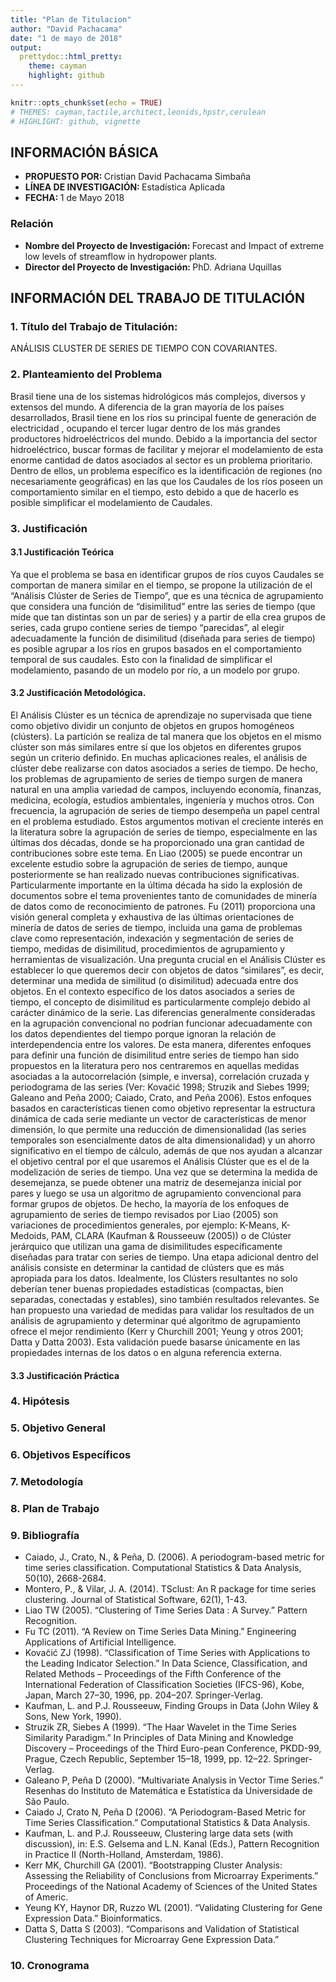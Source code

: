 ```yaml
---
title: "Plan de Titulacion"
author: "David Pachacama"
date: "1 de mayo de 2018"
output:
  prettydoc::html_pretty:
    theme: cayman
    highlight: github
---
```


```r
knitr::opts_chunk$set(echo = TRUE)
# THEMES: cayman,tactile,architect,leonids,hpstr,cerulean
# HIGHLIGHT: github, vignette
```

## INFORMACIÓN BÁSICA

- **PROPUESTO POR: ** Cristian David Pachacama Simbaña
- **LÍNEA DE INVESTIGACIÓN: ** Estadística Aplicada
- **FECHA: ** 1 de Mayo 2018

### Relación

- **Nombre del Proyecto de Investigación: ** Forecast and Impact of extreme low levels of streamflow in hydropower plants.
- **Director del Proyecto de Investigación: ** PhD. Adriana Uquillas


## INFORMACIÓN DEL TRABAJO DE TITULACIÓN

### 1. Título del Trabajo de Titulación: 

ANÁLISIS CLUSTER DE SERIES DE TIEMPO CON COVARIANTES.

### 2. Planteamiento del Problema

Brasil tiene una de los sistemas hidrológicos más complejos, diversos y extensos del mundo. A diferencia de la gran mayoría de los países desarrollados, Brasil tiene en los ríos su principal fuente de generación de electricidad , ocupando el tercer lugar dentro de los más grandes productores hidroeléctricos del mundo. Debido a la importancia del sector hidroeléctrico, buscar formas de facilitar y mejorar el modelamiento de esta enorme cantidad de datos asociados al sector es un problema prioritario. Dentro de ellos, un problema específico es la identificación de regiones (no necesariamente geográficas) en las que los Caudales de los ríos poseen un comportamiento similar en el tiempo, esto debido a que de hacerlo es posible simplificar el modelamiento de Caudales.

### 3. Justificación

#### 3.1  Justificación Teórica 
Ya que el problema se basa en identificar grupos de ríos cuyos Caudales se comportan de manera similar en el tiempo, se propone la utilización de el “Análisis Clúster de Series de Tiempo”, que es una técnica de agrupamiento que considera una función de “disimilitud” entre las series de tiempo (que mide que tan distintas son un par de series) y a partir de ella crea grupos de series, cada grupo contiene series de tiempo “parecidas”, al elegir adecuadamente la función de disimilitud (diseñada para series de tiempo) es posible agrupar a los ríos en grupos basados en el comportamiento temporal de sus caudales. Esto con la finalidad de simplificar el modelamiento, pasando de un modelo por río, a un modelo por grupo.

#### 3.2  Justificación Metodológica. 

El Análisis Clúster es un técnica de aprendizaje no supervisada que tiene como objetivo dividir un conjunto de objetos en grupos homogéneos (clústers). La partición se realiza de tal manera que los objetos en el mismo clúster son más similares entre sí que los objetos en diferentes grupos según un criterio definido. En muchas aplicaciones reales, el análisis de clúster debe realizarse con datos asociados a  series de tiempo. De hecho, los problemas de agrupamiento de series de tiempo surgen de manera natural en una amplia variedad de campos, incluyendo economía, finanzas, medicina, ecología, estudios ambientales, ingeniería y muchos otros. 
Con frecuencia, la agrupación de series de tiempo desempeña un papel central en el problema estudiado. Estos argumentos motivan el creciente interés en la literatura sobre la agrupación de series de tiempo, especialmente en las últimas dos décadas, donde se ha proporcionado una gran cantidad de contribuciones sobre este tema. En Liao (2005) se puede encontrar un excelente estudio sobre la agrupación de series de tiempo, aunque posteriormente se han realizado nuevas contribuciones significativas. Particularmente importante en la última década ha sido la explosión de documentos sobre el tema provenientes tanto de comunidades de minería de datos como de reconocimiento de patrones. Fu (2011) proporciona una visión general completa y exhaustiva de las últimas orientaciones de minería de datos de series de tiempo, incluida una gama de problemas clave como representación, indexación y segmentación de series de tiempo, medidas de disimilitud, procedimientos de agrupamiento y herramientas de visualización.
Una pregunta crucial en el Análisis Clúster es establecer lo que queremos decir con objetos de datos "similares", es decir, determinar una medida de similitud (o disimilitud) adecuada entre dos objetos. En el contexto específico de los datos asociados a series de tiempo, el concepto de disimilitud es particularmente complejo debido al carácter dinámico de la serie. Las diferencias generalmente consideradas en la agrupación convencional no podrían funcionar adecuadamente con los datos dependientes del tiempo porque ignoran la relación de interdependencia entre los valores. 
De esta manera, diferentes enfoques para definir una función de disimilitud entre series de tiempo han sido propuestos en la literatura pero nos centraremos en aquellas medidas asociadas a la autocorrelación (simple, e inversa), correlación cruzada y periodograma de las series (Ver: Kovac̃ić 1998; Struzik and Siebes 1999; Galeano and Peña 2000; Caiado, Crato, and Peña 2006). Estos enfoques basados en características tienen como objetivo representar la estructura dinámica de cada serie mediante un vector de características de menor dimensión, lo que permite una reducción de dimensionalidad (las series temporales son esencialmente datos de alta dimensionalidad) y un ahorro significativo en el tiempo de cálculo, además de que nos ayudan a alcanzar el objetivo central por el que usaremos el Análisis Clúster que es el de la modelización de series de tiempo.
Una vez que se determina la medida de desemejanza, se puede obtener una matriz de desemejanza inicial por pares y luego se usa un algoritmo de agrupamiento convencional para formar grupos de objetos. De hecho, la mayoría de los enfoques de agrupamiento de series de tiempo revisados por Liao (2005) son variaciones de procedimientos generales, por ejemplo: K-Means, K-Medoids, PAM, CLARA (Kaufman & Rousseeuw (2005)) o de Clúster jerárquico que utilizan una gama de disimilitudes específicamente diseñadas para tratar con series de tiempo. 
Una etapa adicional dentro del análisis consiste en determinar la cantidad de clústers que es más apropiada para los datos. Idealmente, los Clústers resultantes no solo deberían tener buenas propiedades estadísticas (compactas, bien separadas, conectadas y estables), sino también resultados relevantes. Se han propuesto una variedad de medidas para validar los resultados de un análisis de agrupamiento y determinar qué algoritmo de agrupamiento ofrece el mejor rendimiento  (Kerr y Churchill 2001; Yeung y otros 2001; Datta y Datta 2003). Esta validación puede basarse únicamente en las propiedades internas de los datos o en alguna referencia externa.

#### 3.3 Justificación Práctica 


### 4. Hipótesis



### 5. Objetivo General


### 6. Objetivos Específicos


### 7. Metodología 



### 8. Plan de Trabajo 



### 9. Bibliografía

- Caiado, J., Crato, N., & Peña, D. (2006). A periodogram-based metric for time series classification. Computational Statistics & Data Analysis, 50(10), 2668-2684.
- Montero, P., & Vilar, J. A. (2014). TSclust: An R package for time series clustering. Journal of Statistical Software, 62(1), 1-43.
- Liao TW (2005). “Clustering of Time Series Data : A Survey.” Pattern Recognition.
- Fu TC (2011). “A Review on Time Series Data Mining.” Engineering Applications of Artificial Intelligence.
- Kovac̃ić ZJ (1998). “Classification of Time Series with Applications to the Leading Indicator Selection.” In Data Science, Classification, and Related Methods – Proceedings of the Fifth Conference of the International Federation of Classification Societies (IFCS-96), Kobe, Japan, March 27–30, 1996, pp. 204–207. Springer-Verlag.
- Kaufman, L. and P.J. Rousseeuw, Finding Groups in Data (John Wiley & Sons, New York, 1990).
- Struzik ZR, Siebes A (1999). “The Haar Wavelet in the Time Series Similarity Paradigm.” In Principles of Data Mining and Knowledge Discovery – Proceedings of the Third Euro-pean Conference, PKDD-99, Prague, Czech Republic, September 15–18, 1999, pp. 12–22. Springer-Verlag.
- Galeano P, Peña D (2000). “Multivariate Analysis in Vector Time Series.” Resenhas do Instituto de Matemática e Estatı́stica da Universidade de São Paulo.
- Caiado J, Crato N, Peña D (2006). “A Periodogram-Based Metric for Time Series Classification.” Computational Statistics & Data Analysis.
- Kaufman, L. and P.J. Rousseeuw, Clustering large data sets (with discussion), in: E.S. Gelsema and L.N. Kanal (Eds.), Pattern Recognition in Practice II (North-Holland, Amsterdam, 1986).
- Kerr MK, Churchill GA (2001). “Bootstrapping Cluster Analysis: Assessing the Reliability of Conclusions from Microarray Experiments.” Proceedings of the National Academy of Sciences of the United States of Americ.
- Yeung KY, Haynor DR, Ruzzo WL (2001). “Validating Clustering for Gene Expression Data.” Bioinformatics.
- Datta S, Datta S (2003). “Comparisons and Validation of Statistical Clustering Techniques for Microarray Gene Expression Data.”

### 10. Cronograma





